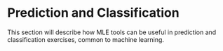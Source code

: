 # Prediction and Classification {#ml}

This section will describe how MLE tools can be useful in prediction and classification exercises, common to machine learning.
